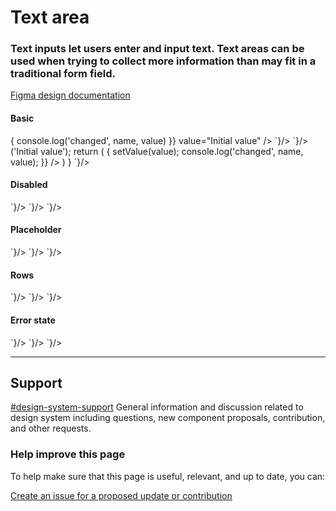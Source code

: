 
<Meta title="Components/Text area" />

# Text area

### Text inputs let users enter and input text. Text areas can be used when trying to collect more information than may fit in a traditional form field.

[Figma design documentation](https://www.figma.com/file/3pb2IK8s2QUqWieH79KdN7/Components---DIO-DS?node-id=458%3A16042)


#### Basic

<Story name="Basic">
  <GoATextArea name="comment" onChange={(name, value) => { console.log('changed', name, value) }} value="Initial value"  />
</Story>

<Tabs>
  <Tab label="Web Component">
    <CodeSnippet lang="html" code={`
      <goa-textarea id="comment" name="comment" value="Initial value" />
    `}/>
    <CodeSnippet lang="js" code={`
      var textarea = document.getElementById('comment');
      textarea.addEventListener('_change', function(e) {
        console.log('changed', e.detail.name, e.detail.value);
      });
    `}/>
  </Tab>
  <Tab label="Angular">
    <CodeSnippet lang="html" code={`
      <goa-textarea name="comment" (_change)="onChange()" value="Initial value" />
    `}/>
    <CodeSnippet lang="ts" code={`
      export class SomeComponent {
        onChange(e) {
          console.log('changed', e.detail.name, e.detail.value);
        }
      }
    `}/>
  </Tab>
  <Tab label="React">
    <CodeSnippet lang="tsx" code={`
        const [value, setValue] = useState<string>('Initial value');
        return (
          <GoATextArea
            value={value}
            name="comment"
            onChange={(name, value) => {
              setValue(value);
              console.log('changed', name, value);
            }}
          />
        )
      }
    `}/>
  </Tab>
</Tabs>

#### Disabled

<Story name="Disabled">
  <GoATextArea name="comment" disabled={true} onChange={noop}  />
</Story>

<Tabs>
  <Tab label="Web Component">
    <CodeSnippet lang="html" code={`
      <goa-textarea name="comment" disabled />
    `}/>
  </Tab>
  <Tab label="Angular">
    <CodeSnippet lang="html" code={`
      <goa-textarea name="comment" disabled />
    `}/>
  </Tab>
  <Tab label="React">
    <CodeSnippet lang="tsx" code={`
      <GoATextArea name="comment" disabled={true} />
    `}/>
  </Tab>
</Tabs>

#### Placeholder

<Story name="Placeholder">
  <GoATextArea name="comment" placeholder="Tell us what you think.." onChange={noop} />
</Story>

<Tabs>
  <Tab label="Web Component">
    <CodeSnippet lang="html" code={`
      <goa-textarea placeholder="Tell us what you think.." name="comment" />
    `}/>
  </Tab>
  <Tab label="Angular">
    <CodeSnippet lang="html" code={`
      <goa-textarea placeholder="Tell us what you think.." name="comment" />
    `}/>
  </Tab>
  <Tab label="React">
    <CodeSnippet lang="tsx" code={`
      <GoATextArea placeholder="Tell us what you think.." name="comment" onChange={noop}  />
    `}/>
  </Tab>
</Tabs>

#### Rows

<Story name="Rows">
  <GoATextArea name="comment" rows={4} onChange={noop} />
</Story>

<Tabs>
  <Tab label="Web Component">
    <CodeSnippet lang="html" code={`
      <goa-textarea rows="4" name="comment" />
    `}/>
  </Tab>
  <Tab label="Angular">
    <CodeSnippet lang="html" code={`
      <goa-textarea rows="4" name="comment" />
    `}/>
  </Tab>
  <Tab label="React">
    <CodeSnippet lang="tsx" code={`
      <GoATextArea rows={4} name="comment" onChange={noop}  />
    `}/>
  </Tab>
</Tabs>


#### Error state

<GoATextArea name="comment" error={true} onChange={noop}  />

<Tabs>
  <Tab label="Web Component">
    <CodeSnippet lang="html" code={`
      <goa-textarea error name="comment" />
    `}/>
  </Tab>
  <Tab label="Angular">
    <CodeSnippet lang="html" code={`
      <goa-textarea error name="comment" />
    `}/>
  </Tab>
  <Tab label="React">
    <CodeSnippet lang="tsx" code={`
      <GoATextArea error={true} name="comment" />
    `}/>
  </Tab>
</Tabs>

---

## Support

<goa-callout type="information" title="Need help? Connect with us on Slack">
  <a href="https://goa-dio.slack.com/archives/C02PLLT9HQ9">#design-system-support</a> General information and discussion related to design system including questions, new component proposals, contribution, and other requests.
</goa-callout>

### Help improve this page

To help make sure that this page is useful, relevant, and up to date, you can:

[Create an issue for a proposed update or contribution](https://github.com/GovAlta/ui-components/issues/new/choose)
